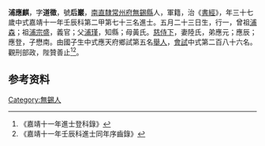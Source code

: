 {{明清人物信息框
| 姓名 = 浦應麒
| 原名 =
| 圖片名稱= 
| 圖片大小 =
| 圖片說明 = 
| 最高職務 =
| 國家 = 大明 
| 爵位 =
| 籍貫 = [[南直隸|南直隸]][[常州府|常州府]][[無錫縣|無錫縣]]
| 族裔 = 
| 旗籍 = 
| 字號 = 
| 諡號 =
| 出生日期 = 五月二十三日
| 出生地點 =
| 逝世日期 = 
| 逝世地點 =
| 墓葬 =
| 配偶 = 陸氏
| 親屬 = 曾祖[[浦森|浦森]]，祖[[浦宗盛|浦宗盛]]，父[[浦瑾|浦瑾]]，母黃氏
| 出身 =
* 嘉靖十一年壬辰科進士
| 經歷 =
| 著作 =  
*
*
*
}}
'''浦應麒'''{{BD|1496年||1555年||}}，字'''道徵'''，號'''后巖'''，[[南直隸|南直隸]][[常州府|常州府]][[無錫縣|無錫縣]]人，軍籍，治《[[書經|書經]]》，年三十七歲中式嘉靖十一年壬辰科第二甲第七十三名進士。五月二十三日生，行一，曾祖[[浦森|浦森]]；祖[[浦宗盛|浦宗盛]]，義官；父[[浦瑾|浦瑾]]，知縣；母黃氏。[[慈侍下|慈侍下]]，妻陸氏，弟應元；應辰；應登，子懋南。由國子生中式應天府鄉試第五名[[舉人|舉人]]，[[會試|會試]]中式第二百八十六名。觀刑部政，陛贊善止<ref>《嘉靖十一年進士登科錄》</ref><ref>《嘉靖十一年壬辰科進士同年序齒錄》</ref>。

== 参考资料 ==
{{reflist}}

{{嘉靖十一年壬辰科殿试金榜}}

{{Authority control}}
{{DEFAULTSORT:}}
[[Category:無錫人|Category:無錫人]]


{{明朝人物小作品}}